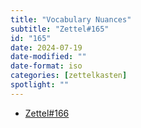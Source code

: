 ```yaml
---
title: "Vocabulary Nuances"
subtitle: "Zettel#165"
id: "165"
date: 2024-07-19
date-modified: ""
date-format: iso
categories: [zettelkasten]
spotlight: ""
---
```

* [Zettel#166](/zettel/166/)
